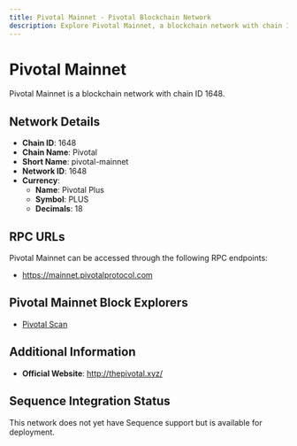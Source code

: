 ```yaml
--- 
title: Pivotal Mainnet - Pivotal Blockchain Network
description: Explore Pivotal Mainnet, a blockchain network with chain ID 1648. Learn about its native currency, Pivotal Plus, and how to interact with the network.
---
```


# Pivotal Mainnet

Pivotal Mainnet is a blockchain network with chain ID 1648.

## Network Details

- **Chain ID**: 1648
- **Chain Name**: Pivotal
- **Short Name**: pivotal-mainnet
- **Network ID**: 1648
- **Currency**: 
  - **Name**: Pivotal Plus
  - **Symbol**: PLUS
  - **Decimals**: 18

## RPC URLs

Pivotal Mainnet can be accessed through the following RPC endpoints:

- https://mainnet.pivotalprotocol.com

## Pivotal Mainnet Block Explorers

- [Pivotal Scan](https://pivotalscan.xyz)

## Additional Information

- **Official Website**: http://thepivotal.xyz/

## Sequence Integration Status

This network does not yet have Sequence support but is available for deployment.
